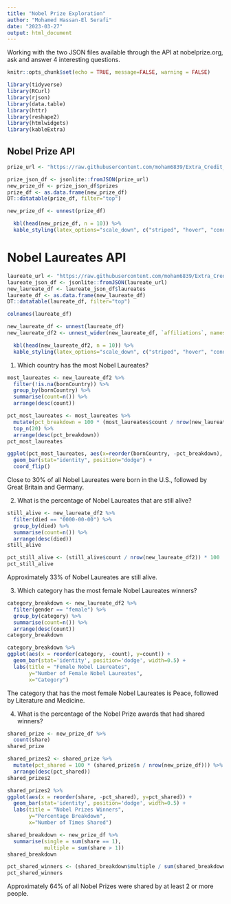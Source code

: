 ```yaml
---
title: "Nobel Prize Exploration"
author: "Mohamed Hassan-El Serafi"
date: "2023-03-27"
output: html_document
---
```



Working with the two JSON files available through the API at nobelprize.org, ask and answer 4 interesting questions.



```r
knitr::opts_chunk$set(echo = TRUE, message=FALSE, warning = FALSE)
```



```r
library(tidyverse)
library(RCurl)
library(rjson)
library(data.table)
library(httr)
library(reshape2)
library(htmlwidgets)
library(kableExtra)
```



## Nobel Prize API


```r
prize_url <- "https://raw.githubusercontent.com/moham6839/Extra_Credit_JSON/main/Nobel_Prize.json"

prize_json_df <- jsonlite::fromJSON(prize_url) 
new_prize_df <- prize_json_df$prizes
prize_df <- as.data.frame(new_prize_df)
DT::datatable(prize_df, filter="top")
```





```r
new_prize_df <- unnest(prize_df)
```





```r
  kbl(head(new_prize_df, n = 10)) %>%
  kable_styling(latex_options="scale_down", c("striped", "hover", "condensed", full_width=F))
```




# Nobel Laureates API


```r
laureate_url <- "https://raw.githubusercontent.com/moham6839/Extra_Credit_JSON/main/Nobel_Laureate.json"
laureate_json_df <- jsonlite::fromJSON(laureate_url) 
new_laureate_df <- laureate_json_df$laureates
laureate_df <- as.data.frame(new_laureate_df)
DT::datatable(laureate_df, filter="top")
```

```r
colnames(laureate_df)
```





```r
new_laureate_df <- unnest(laureate_df)
new_laureate_df2 <- unnest_wider(new_laureate_df, `affiliations`, names_sep = "_")
```


```r
  kbl(head(new_laureate_df2, n = 10)) %>%
  kable_styling(latex_options="scale_down", c("striped", "hover", "condensed", full_width=F))
```







1. Which country has the most Nobel Laureates?


```r
most_laureates <- new_laureate_df2 %>%
  filter(!is.na(bornCountry)) %>%
  group_by(bornCountry) %>%
  summarise(count=n()) %>%
  arrange(desc(count))
```


```r
pct_most_laureates <- most_laureates %>%
  mutate(pct_breakdown = 100 * (most_laureates$count / nrow(new_laureate_df2))) %>%
  top_n(20) %>%
  arrange(desc(pct_breakdown))
pct_most_laureates
```

```r
ggplot(pct_most_laureates, aes(x=reorder(bornCountry, -pct_breakdown), y=pct_breakdown)) +
  geom_bar(stat="identity", position="dodge") +
  coord_flip()
```

Close to 30% of all Nobel Laureates were born in the U.S., followed by Great Britain and Germany.


2. What is the percentage of Nobel Laureates that are still alive?

```r
still_alive <- new_laureate_df2 %>%
  filter(died == "0000-00-00") %>%
  group_by(died) %>%
  summarise(count=n()) %>%
  arrange(desc(died))
still_alive
```



```r
pct_still_alive <- (still_alive$count / nrow(new_laureate_df2)) * 100
pct_still_alive
```

Approximately 33% of Nobel Laureates are still alive.




3. Which category has the most female Nobel Laureates winners?

```r
category_breakdown <- new_laureate_df2 %>%
  filter(gender == "female") %>%
  group_by(category) %>%
  summarise(count=n()) %>%
  arrange(desc(count))
category_breakdown
```





```r
category_breakdown %>%
ggplot(aes(x = reorder(category, -count), y=count)) +
  geom_bar(stat='identity', position='dodge', width=0.5) +
  labs(title = "Female Nobel Laureates",
       y="Number of Female Nobel Laureates",
       x="Category")
```

The category that has the most female Nobel Laureates is Peace, followed by Literature and Medicine.



4. What is the percentage of the Nobel Prize awards that had shared winners?



```r
shared_prize <- new_prize_df %>%
  count(share) 
shared_prize
```


```r
shared_prizes2 <- shared_prize %>%
  mutate(pct_shared = 100 * (shared_prize$n / nrow(new_prize_df))) %>%
  arrange(desc(pct_shared))
shared_prizes2
```




```r
shared_prizes2 %>%
ggplot(aes(x = reorder(share, -pct_shared), y=pct_shared)) +
  geom_bar(stat='identity', position='dodge', width=0.5) +
  labs(title = "Nobel Prizes Winners",
       y="Percentage Breakdown",
       x="Number of Times Shared")
```




```r
shared_breakdown <- new_prize_df %>%
  summarise(single = sum(share == 1),
            multiple = sum(share > 1))
shared_breakdown
```


```r
pct_shared_winners <- (shared_breakdown$multiple / sum(shared_breakdown)) * 100
pct_shared_winners
```


Approximately 64% of all Nobel Prizes were shared by at least 2 or more people. 



